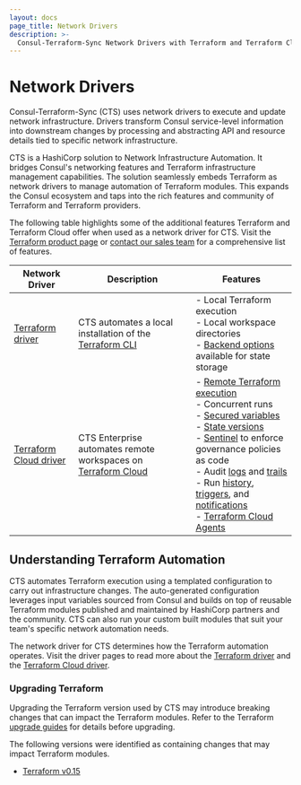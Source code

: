 ```yaml
---
layout: docs
page_title: Network Drivers
description: >-
  Consul-Terraform-Sync Network Drivers with Terraform and Terraform Cloud
---
```


# Network Drivers

Consul-Terraform-Sync (CTS) uses network drivers to execute and update network infrastructure. Drivers transform Consul service-level information into downstream changes by processing and abstracting API and resource details tied to specific network infrastructure.

CTS is a HashiCorp solution to Network Infrastructure Automation. It bridges Consul's networking features and Terraform infrastructure management capabilities. The solution seamlessly embeds Terraform as network drivers to manage automation of Terraform modules. This expands the Consul ecosystem and taps into the rich features and community of Terraform and Terraform providers.

The following table highlights some of the additional features Terraform and Terraform Cloud offer when used as a network driver for CTS. Visit the [Terraform product page](https://www.hashicorp.com/products/terraform) or [contact our sales team](https://www.hashicorp.com/contact-sales) for a comprehensive list of features.

| Network Driver | Description | Features |
| -------------- | ----------- | -------- |
| [Terraform driver](/consul/docs/nia/network-drivers/terraform) | CTS automates a local installation of the [Terraform CLI](https://www.terraform.io/) | - Local Terraform execution <br/> - Local workspace directories <br/> - [Backend options](/consul/docs/nia/configuration#backend) available for state storage <br/> |
| [Terraform Cloud driver](/consul/docs/nia/network-drivers/terraform-cloud) | CTS Enterprise automates remote workspaces on [Terraform Cloud](/terraform/cloud-docs) | - [Remote Terraform execution](/terraform/cloud-docs/run/remote-operations) <br/> - Concurrent runs <br/> - [Secured variables](/terraform/cloud-docs/workspaces/variables) <br/> - [State versions](/terraform/cloud-docs/workspaces/state) <br/> - [Sentinel](/terraform/cloud-docs/policy-enforcement) to enforce governance policies as code <br/> - Audit [logs](/terraform/enterprise/admin/infrastructure/logging) and [trails](/terraform/cloud-docs/api-docs/audit-trails) <br/> - Run [history](/terraform/cloud-docs/run/manage), [triggers](/terraform/cloud-docs/workspaces/settings/run-triggers), and [notifications](/terraform/cloud-docs/workspaces/settings/notifications) <br/> - [Terraform Cloud Agents](/terraform/cloud-docs/agents) |

## Understanding Terraform Automation

CTS automates Terraform execution using a templated configuration to carry out infrastructure changes. The auto-generated configuration leverages input variables sourced from Consul and builds on top of reusable Terraform modules published and maintained by HashiCorp partners and the community. CTS can also run your custom built modules that suit your team's specific network automation needs.

The network driver for CTS determines how the Terraform automation operates. Visit the driver pages to read more about the [Terraform driver](/consul/docs/nia/network-drivers/terraform) and the [Terraform Cloud driver](/consul/docs/nia/network-drivers/terraform-cloud).

### Upgrading Terraform

Upgrading the Terraform version used by CTS may introduce breaking changes that can impact the Terraform modules. Refer to the Terraform [upgrade guides](/terraform/language/upgrade-guides) for details before upgrading.

The following versions were identified as containing changes that may impact Terraform modules.

- [Terraform v0.15](/terraform/language/v1.1.x/upgrade-guides/0-15)
